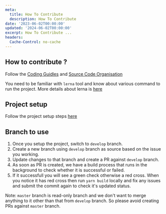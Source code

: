 ```yaml
---
meta:
  title: How To Contribute 
  description: How To Contribute 
date: '2023-06-02T00:00:00'
updated: '2024-06-02T00:00:00'
excerpt: How To Contribute ...
headers:
  Cache-Control: no-cache
---
```


## How to contribute ?

Follow the [Coding Guidles](./coding-guidelines) and [Source Code Organisation](./source-code-organization)

You need to be familiar with `lerna` tool and know about various command to run the project. More details about lerna is [here](./lerna-build-tools)

Project setup
--
Follow the project setup steps [here](./project-setup)

Branch to use
--

1. Once you setup the project, switch to `develop` branch. 
2. Create a new branch using `develop` branch as source based on the issue you working. 
3. Update changes to that branch and create a PR against `develop` branch. 
4. As soon as PR is created, we have a build process that runs in the background to check whether it is successful or failed.
5. If it successfull you will see a green check otherwise a red cross. When you notice it has red cross then run `yarn build` locally and fix any issues and submit the commit again to check it's updated status.



Note: `master` branch is read-only branch and we don't want to merge anything to it other than that from `develop` branch. So please avoid creating PRs against `master` branch. 

